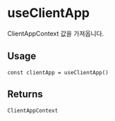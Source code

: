 
<Meta title="triple-web / useClientApp" />

# useClientApp

ClientAppContext 값을 가져옵니다.

## Usage

```tsx
const clientApp = useClientApp()
```

## Returns

`ClientAppContext`

